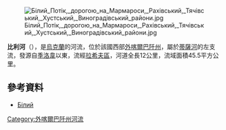 [[Image:Білий_Потік,_дорогою_на_Мармароси,_Рахівський,_Тячівський,_Хустський,_Виноградівський_райони.jpg|right]]

'''比利河'''（{{lang-uk|Білий}}），是[[烏克蘭|烏克蘭]]的河流，位於該國西部[[外喀爾巴阡州|外喀爾巴阡州]]，屬於[[蒂薩河|蒂薩河]]的左支流，發源自[[季洛韋|季洛韋]]以東，流經[[拉希夫區|拉希夫區]]，河道全長12公里，流域面積45.5平方公里。

==參考資料==
* [https://web.archive.org/web/20131005022808/http://do.gendocs.ru/docs/index-29520.html?page=29 Білий]

{{DEFAULTSORT:Білий (притока Тиси)}}
[[Category:外喀爾巴阡州河流|Category:外喀爾巴阡州河流]]


{{Ukraine-river-stub}}